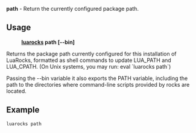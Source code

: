 '''path''' - Return the currently configured package path.

== Usage ==

:'''[[luarocks.wiki|luarocks]] path <nowiki>[</nowiki>--bin<nowiki>]</nowiki>'''

Returns the package path currently configured for this installation
of LuaRocks, formatted as shell commands to update LUA_PATH and
LUA_CPATH. (On Unix systems, you may run: eval `luarocks path`)

Passing the --bin variable it also exports the PATH variable, including
the path to the directories where command-line scripts provided by rocks
are located.

== Example ==

 luarocks path

